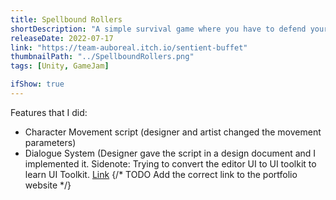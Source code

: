 ```yaml
---
title: Spellbound Rollers
shortDescription: "A simple survival game where you have to defend yourself against living dice with your own through utilizing several special powers: Fire, poison, ice etc... Collect the chips, gain XP and unlock more powers!"
releaseDate: 2022-07-17
link: "https://team-auboreal.itch.io/sentient-buffet"
thumbnailPath: "../SpellboundRollers.png"
tags: [Unity, GameJam]

ifShow: true
---
```


Features that I did:
* Character Movement script (designer and artist changed the movement parameters)
* Dialogue System (Designer gave the script in a design document and I implemented it. Sidenote: Trying to convert the editor UI to UI toolkit to learn UI Toolkit. [Link](https://github.com/GnoxNahte/DialogueSystem)
{/* TODO Add the correct link to the portfolio website */}
